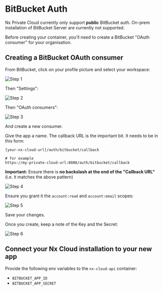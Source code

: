 # BitBucket Auth

Nx Private Cloud currently only support **public** BitBucket auth. On-prem installation of BitBucket Server are currently not supported.

Before creating your container, you'll need to create a BitBucket "OAuth consumer" for your organisation.

## Creating a BitBucket OAuth consumer

From BitBucket, click on your profile picture and select your workspace:

![Step 1](/nx-cloud/private/images/bitbucket_1.png)

Then "Settings":

![Step 2](/nx-cloud/private/images/bitbucket_2.png)

Then "OAuth consumers":

![Step 3](/nx-cloud/private/images/bitbucket_3.png)

And create a new consumer.

Give the app a name. The callback URL is the important bit. It needs to be in this form:

```
[your-nx-cloud-url]/auth/bitbucket/callback

# for example
https://my-private-cloud-url:8080/auth/bitbucket/callback
```

**Important:** Ensure there is **no backslash at the end of the "Callback URL"** (i.e. it matches the above pattern)

![Step 4](/nx-cloud/private/images/bitbucket_4.png)

Ensure you grant it the `account:read` and `account:email` scopes:

![Step 5](/nx-cloud/private/images/bitbucket_5.png)

Save your changes.

Once you create, keep a note of the Key and the Secret:

![Step 6](/nx-cloud/private/images/bitbucket_6.png)

## Connect your Nx Cloud installation to your new app

Provide the following env variables to the `nx-cloud-api` container:

- `BITBUCKET_APP_ID`
- `BITBUCKET_APP_SECRET`
